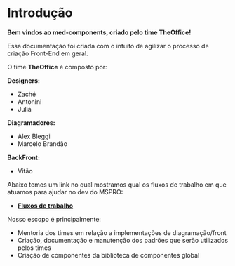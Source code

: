 
<Meta title="General/Introdução" />

# Introdução

**Bem vindos ao med-components, criado pelo time TheOffice!**

Essa documentação foi criada com o intuito de agilizar o processo de criação Front-End em geral.

O time **TheOffice** é composto por:

**Designers:**
- Zaché
- Antonini
- Julia

**Diagramadores:**
- Alex Bleggi
- Marcelo Brandão

**BackFront:**
- Vitão

Abaixo temos um link no qual mostramos qual os fluxos de trabalho em que atuamos para ajudar no dev do MSPRO:

- **[Fluxos de trabalho](https://miro.com/app/board/o9J_lVcAbrs=/)**

Nosso escopo é principalmente:
- Mentoria dos times em relação a implementações de diagramação/front
- Criação, documentação e manutenção dos padrões que serão utilizados pelos times
- Criação de componentes da biblioteca de componentes global
